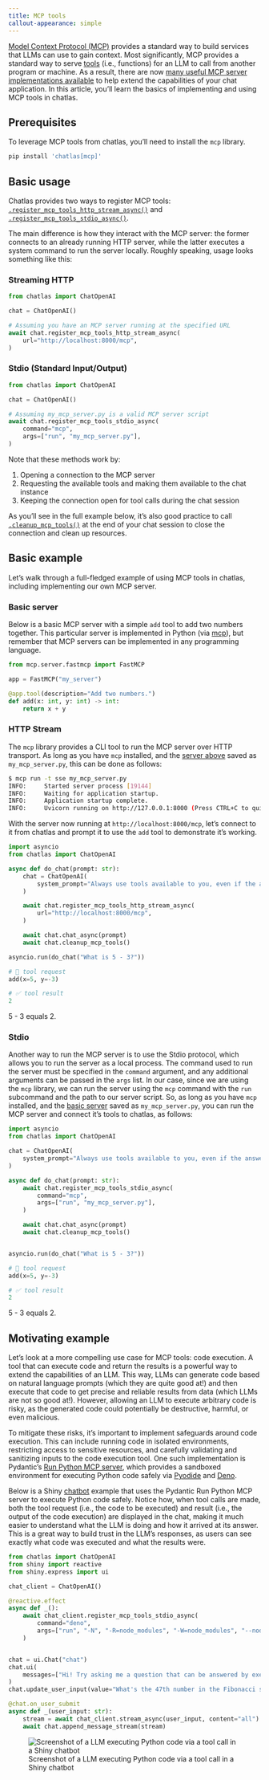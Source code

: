 ```yaml
---
title: MCP tools
callout-appearance: simple
---
```


[Model Context Protocol (MCP)](https://modelcontextprotocol.io) provides a standard 
way to build services that LLMs can use to gain context.
Most significantly, MCP provides a standard way to serve [tools](../get-started/tools.qmd) (i.e., functions) for an LLM to call from another program or machine.
As a result, there are now [many useful MCP server implementations available](https://github.com/punkpeye/awesome-mcp-servers?tab=readme-ov-file#server-implementations) to help extend the capabilities of your chat application.
In this article, you'll learn the basics of implementing and using MCP tools in chatlas.


::: callout-note
## Prerequisites

To leverage MCP tools from chatlas, you'll need to install the `mcp` library.

```bash
pip install 'chatlas[mcp]'
```
:::


## Basic usage

Chatlas provides two ways to register MCP tools: [`.register_mcp_tools_http_stream_async()`](../reference/Chat.qmd#register_mcp_tools_http_stream_async) and [`.register_mcp_tools_stdio_async()`](../reference/Chat.qmd#register_mcp_tools_stdio_async).


The main difference is how they interact with the MCP server: the former connects to an already running HTTP server, while the latter executes a system command to run the server locally.
Roughly speaking, usage looks something like this:

::: panel-tabset

### Streaming HTTP

```python
from chatlas import ChatOpenAI

chat = ChatOpenAI()

# Assuming you have an MCP server running at the specified URL
await chat.register_mcp_tools_http_stream_async(
    url="http://localhost:8000/mcp",
)
```

### Stdio (Standard Input/Output)

```python
from chatlas import ChatOpenAI

chat = ChatOpenAI()

# Assuming my_mcp_server.py is a valid MCP server script
await chat.register_mcp_tools_stdio_async(
    command="mcp",
    args=["run", "my_mcp_server.py"],
)
```

:::

Note that these methods work by:

1. Opening a connection to the MCP server
2. Requesting the available tools and making them available to the chat instance
3. Keeping the connection open for tool calls during the chat session

As you'll see in the full example below, it's also good practice to call [`.cleanup_mcp_tools()`](../reference/Chat.qmd#cleanup_mcp_tools) at the end of your chat session to close the connection and clean up resources.


## Basic example

Let's walk through a full-fledged example of using MCP tools in chatlas, including implementing our own MCP server.

### Basic server {#basic-server}

Below is a basic MCP server with a simple `add` tool to add two numbers together.
This particular server is implemented in Python (via [mcp](https://pypi.org/project/mcp/)), but remember that MCP servers can be implemented in any programming language.

```python
from mcp.server.fastmcp import FastMCP

app = FastMCP("my_server")

@app.tool(description="Add two numbers.")
def add(x: int, y: int) -> int:
    return x + y
```


### HTTP Stream

The `mcp` library provides a CLI tool to run the MCP server over HTTP transport.
As long as you have `mcp` installed, and the [server above](#basic-server) saved as `my_mcp_server.py`, this can be done as follows:

```bash
$ mcp run -t sse my_mcp_server.py 
INFO:     Started server process [19144]
INFO:     Waiting for application startup.
INFO:     Application startup complete.
INFO:     Uvicorn running on http://127.0.0.1:8000 (Press CTRL+C to quit)
```

With the server now running at `http://localhost:8000/mcp`, let's connect to it from chatlas and prompt it to use the `add` tool to demonstrate it's working.

```python
import asyncio
from chatlas import ChatOpenAI

async def do_chat(prompt: str):
    chat = ChatOpenAI(
        system_prompt="Always use tools available to you, even if the answer is simple.",
    )

    await chat.register_mcp_tools_http_stream_async(
        url="http://localhost:8000/mcp",
    )

    await chat.chat_async(prompt)
    await chat.cleanup_mcp_tools()

asyncio.run(do_chat("What is 5 - 3?"))
```

::: chatlas-response-container

```python
# 🔧 tool request                        
add(x=5, y=-3)
```

```python
# ✅ tool result                  
2
```

5 - 3 equals 2.
:::



### Stdio

Another way to run the MCP server is to use the Stdio protocol, which allows you to run the server as a local process.
The command used to run the server must be specified in the `command` argument, and any additional arguments can be passed in the `args` list.
In our case, since we are using the `mcp` library, we can run the server using the `mcp` command with the `run` subcommand and the path to our server script.
So, as long as you have `mcp` installed, and the [basic server](#basic-server) saved as `my_mcp_server.py`, you can run the MCP server and connect it's tools to chatlas, as follows:

```python
import asyncio
from chatlas import ChatOpenAI

chat = ChatOpenAI(
    system_prompt="Always use tools available to you, even if the answer is simple.",
)

async def do_chat(prompt: str):
    await chat.register_mcp_tools_stdio_async(
        command="mcp",
        args=["run", "my_mcp_server.py"],
    )

    await chat.chat_async(prompt)
    await chat.cleanup_mcp_tools()


asyncio.run(do_chat("What is 5 - 3?"))
```

::: chatlas-response-container

```python
# 🔧 tool request                        
add(x=5, y=-3)
```

```python
# ✅ tool result                  
2
```

5 - 3 equals 2.
:::


## Motivating example

Let's look at a more compelling use case for MCP tools: code execution.
A tool that can execute code and return the results is a powerful way to extend the capabilities of an LLM.
This way, LLMs can generate code based on natural language prompts (which they are quite good at!) and then execute that code to get precise and reliable results from data (which LLMs are not so good at!).
However, allowing an LLM to execute arbitrary code is risky, as the generated code could potentially be destructive, harmful, or even malicious.

To mitigate these risks, it's important to implement safeguards around code execution. 
This can include running code in isolated environments, restricting access to sensitive resources, and carefully validating and sanitizing inputs to the code execution tool.
One such implementation is Pydantic's [Run Python MCP server](https://github.com/pydantic/pydantic-ai/tree/main/mcp-run-python), which provides a sandboxed environment for executing Python code safely via [Pyodide](https://pyodide.org/en/stable/) and [Deno](https://deno.com/).


Below is a Shiny [chatbot](../get-started/chatbots.qmd) example that uses the Pydantic Run Python MCP server to execute Python code safely.
Notice how, when tool calls are made, both the tool request (i.e., the code to be executed) and result (i.e., the output of the code execution) are displayed in the chat, making it much easier to understand what the LLM is doing and how it arrived at its answer.
This is a great way to build trust in the LLM's responses, as users can see exactly what code was executed and what the results were.

```python
from chatlas import ChatOpenAI
from shiny import reactive
from shiny.express import ui

chat_client = ChatOpenAI()

@reactive.effect
async def _():
    await chat_client.register_mcp_tools_stdio_async(
        command="deno",
        args=["run", "-N", "-R=node_modules", "-W=node_modules", "--node-modules-dir=auto", "jsr:@pydantic/mcp-run-python", "stdio"],
    )


chat = ui.Chat("chat")
chat.ui(
    messages=["Hi! Try asking me a question that can be answered by executing Python code."],
)
chat.update_user_input(value="What's the 47th number in the Fibonacci sequence?")

@chat.on_user_submit
async def _(user_input: str):
    stream = await chat_client.stream_async(user_input, content="all")
    await chat.append_message_stream(stream)
```

![Screenshot of a LLM executing Python code via a tool call in a Shiny chatbot](../images/shiny-mcp-run-python.png){class="shadow rounded"}